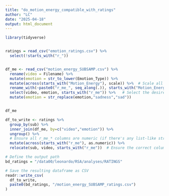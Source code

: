 ```yaml
---
title: "do_motion_energy_compatible_with_ratings"
author: "LC"
date: "2025-04-18"
output: html_document
---
```


```r
library(tidyverse)


ratings = read_csv("emotion_ratings.csv") %>% 
  select(!starts_with("r_"))


df_me <- read_csv("motion_energy_SUBSAMP.csv") %>%
  rename(video = Filename) %>%
  mutate(emotion = str_to_lower(Emotion_Type)) %>%
  mutate(across(starts_with("Motion_Energy"), scale)) %>%  # Scale all Motion_Energy columns
  rename_with(~paste0("r_me_", seq_along(.)), starts_with("Motion_Energy")) %>%  # Rename columns to r_me_1, r_me_2, ...
  select(video, emotion, starts_with("r_me")) %>%   # Select the desired columns
  mutate(emotion = str_replace(emotion,"sadness","sad"))


df_me
```




```r
df_to_write <- ratings %>% 
  group_by(sub) %>% 
  inner_join(df_me, by=c("video","emotion")) %>% 
  ungroup() %>%
  # Ensure all r_me_* columns are numeric (if there's any list-like structure)
  mutate(across(starts_with("r_me"), as.numeric)) %>%
  relocate(sub, video, starts_with("r_me"))  # Ensure the correct column order

# Define the output path
bd_ratings = "/data00/leonardo/RSA/analyses/RATINGS"

# Save the resulting dataframe as CSV
readr::write_csv(
  df_to_write,
  paste0(bd_ratings, "/motion_energy_SUBSAMP_ratings.csv")
)

```


